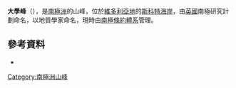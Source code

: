 {{coord|77|52|S|160|44|E|type:mountain|display=title}}

'''大學峰'''（{{lang-en|University Peak}}），是[[南極洲|南極洲]]的山峰，位於[[維多利亞地|維多利亞地]]的[[斯科特海岸|斯科特海岸]]，由[[英國|英國]]南極研究計劃命名，以地質學家命名，現時由[[南極條約體系|南極條約體系]]管理。

==參考資料==
* {{gnis|id=15780|name=University Peak|type=antarid}}

{{DEFAULTSORT:University Peak}}
[[Category:南極洲山峰|Category:南極洲山峰]]


{{ScottCoast-geo-stub}}